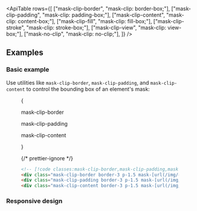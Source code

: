 

<ApiTable
  rows={[
    ["mask-clip-border", "mask-clip: border-box;"],
    ["mask-clip-padding", "mask-clip: padding-box;"],
    ["mask-clip-content", "mask-clip: content-box;"],
    ["mask-clip-fill", "mask-clip: fill-box;"],
    ["mask-clip-stroke", "mask-clip: stroke-box;"],
    ["mask-clip-view", "mask-clip: view-box;"],
    ["mask-no-clip", "mask-clip: no-clip;"],
  ]}
/>

## Examples

### Basic example

Use utilities like `mask-clip-border`, `mask-clip-padding`, and `mask-clip-content` to control the bounding box of an element's mask:

<Figure>

<Example>
  {
    <div className="flex flex-col items-center justify-center gap-y-10 text-center font-mono text-xs font-medium text-gray-500 sm:flex-row sm:space-y-0 sm:space-x-10 dark:text-gray-400">
      <div className="flex flex-col items-center">
        <p className="mb-3">mask-clip-border</p>
        <div className="relative size-24 rounded-lg border-3 border-dashed border-indigo-500/50 dark:border-indigo-400/75">
          <div className="absolute -inset-[3px] bg-[url(https://images.unsplash.com/photo-1554629947-334ff61d85dc?ixid=MnwxMjA3fDB8MHxwaG90by1wYWdlfHx8fGVufDB8fHx8&ixlib=rb-1.2.1&auto=format&fit=crop&w=1000&h=1000&q=80)] mask-radial-[50%_50%] mask-radial-from-100% bg-cover bg-center mask-clip-border p-1.5"></div>
        </div>
      </div>
      <div className="flex flex-col items-center">
        <p className="mb-3">mask-clip-padding</p>
        <div className="relative size-24 rounded-lg border-3 border-dashed border-indigo-500/50 dark:border-indigo-400/75">
          <div className="absolute -inset-[3px] rounded-lg border-3 bg-[url(https://images.unsplash.com/photo-1554629947-334ff61d85dc?ixid=MnwxMjA3fDB8MHxwaG90by1wYWdlfHx8fGVufDB8fHx8&ixlib=rb-1.2.1&auto=format&fit=crop&w=1000&h=1000&q=80)] mask-radial-[50%_50%] mask-radial-from-100% bg-cover bg-center mask-clip-padding p-1.5"></div>
        </div>
      </div>
      <div className="flex flex-col items-center">
        <p className="mb-3">mask-clip-content</p>
        <div className="relative size-24 rounded-lg border-3 border-dashed border-indigo-500/50 dark:border-indigo-400/75">
          <div className="absolute -inset-[3px] rounded-lg border-3 bg-[url(https://images.unsplash.com/photo-1554629947-334ff61d85dc?ixid=MnwxMjA3fDB8MHxwaG90by1wYWdlfHx8fGVufDB8fHx8&ixlib=rb-1.2.1&auto=format&fit=crop&w=1000&h=1000&q=80)] mask-radial-[50%_50%] mask-radial-from-100% bg-cover bg-center mask-clip-content p-1.5"></div>
        </div>
      </div>
    </div>
  }
</Example>

{/* prettier-ignore */}
```html
<!-- [!code classes:mask-clip-border,mask-clip-padding,mask-clip-content] -->
<div class="mask-clip-border border-3 p-1.5 mask-[url(/img/circle.png)] bg-[url(/img/mountains.jpg)] ..."></div>
<div class="mask-clip-padding border-3 p-1.5 mask-[url(/img/circle.png)] bg-[url(/img/mountains.jpg)] ..."></div>
<div class="mask-clip-content border-3 p-1.5 mask-[url(/img/circle.png)] bg-[url(/img/mountains.jpg)] ..."></div>
```

</Figure>

### Responsive design

<ResponsiveDesign property="mask-clip" defaultClass="mask-clip-border" featuredClass="mask-clip-padding" />
